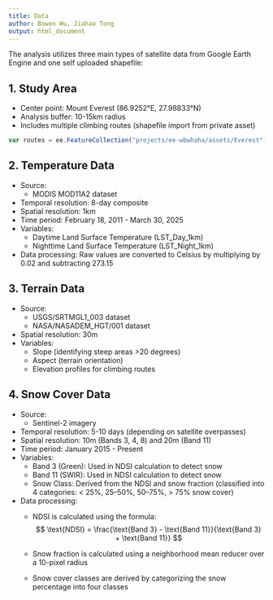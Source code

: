 ```yaml
---
title: Data
author: Bowen Wu, Jiahao Tong
output: html_document
---
```


The analysis utilizes three main types of satellite data from Google Earth Engine and one self uploaded shapefile:

## 1. **Study Area**
   - Center point: Mount Everest (86.9252°E, 27.98833°N)
   - Analysis buffer: 10-15km radius
   - Includes multiple climbing routes (shapefile import from private asset)
   
   ```js
   var routes = ee.FeatureCollection("projects/ee-wbwhaha/assets/Everest");
   ```

## 2. **Temperature Data**
   - Source: 
     - MODIS MOD11A2 dataset
   - Temporal resolution: 8-day composite
   - Spatial resolution: 1km
   - Time period: February 18, 2011 - March 30, 2025
   - Variables:
     - Daytime Land Surface Temperature (LST_Day_1km)
     - Nighttime Land Surface Temperature (LST_Night_1km)
   - Data processing: Raw values are converted to Celsius by multiplying by 0.02 and subtracting 273.15

## 3. **Terrain Data**
   - Source:
     - USGS/SRTMGL1_003 dataset
     - NASA/NASADEM_HGT/001 dataset
   - Spatial resolution: 30m
   - Variables:
     - Slope (identifying steep areas >20 degrees)
     - Aspect (terrain orientation)
     - Elevation profiles for climbing routes

## 4. **Snow Cover Data**

   - Source: 
     - Sentinel-2 imagery
   - Temporal resolution: 5-10 days (depending on satellite overpasses)
   - Spatial resolution: 10m (Bands 3, 4, 8) and 20m (Band 11)
   - Time period: January 2015 - Present
   - Variables:
     - Band 3 (Green): Used in NDSI calculation to detect snow
     - Band 11 (SWIR): Used in NDSI calculation to detect snow
     - Snow Class: Derived from the NDSI and snow fraction (classified into 4 categories: < 25%, 25–50%, 50–75%, > 75% snow cover)
   - Data processing:  
     - NDSI is calculated using the formula:
    $$ \text{NDSI} = \frac{\text{Band 3} - \text{Band 11}}{\text{Band 3} + \text{Band 11}} $$
    
     - Snow fraction is calculated using a neighborhood mean reducer over a 10-pixel radius
     - Snow cover classes are derived by categorizing the snow percentage into four classes